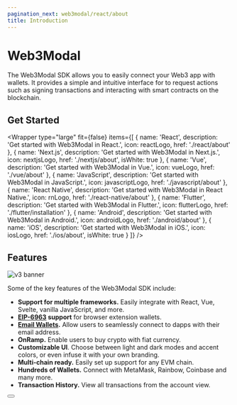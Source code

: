 ```yaml
---
pagination_next: web3modal/react/about
title: Introduction
---
```




# Web3Modal

The Web3Modal SDK allows you to easily connect your Web3 app with wallets. It provides a simple and
intuitive interface for to request actions such as signing transactions and interacting with smart
contracts on the blockchain.

<W3MQuickStart />

## Get Started

<Wrapper
  type="large"
  fit={false}
  items={[
    {
      name: 'React',
      description: 'Get started with Web3Modal in React.',
      icon: reactLogo,
      href: './react/about'
    },
    {
      name: 'Next.js',
      description: 'Get started with Web3Modal in Next.js.',
      icon: nextjsLogo,
      href: './nextjs/about',
      isWhite: true
    },
    {
      name: 'Vue',
      description: 'Get started with Web3Modal in Vue.',
      icon: vueLogo,
      href: './vue/about'
    },
    {
      name: 'JavaScript',
      description: 'Get started with Web3Modal in JavaScript.',
      icon: javascriptLogo,
      href: './javascript/about'
    },
    {
      name: 'React Native',
      description: 'Get started with Web3Modal in React Native.',
      icon: rnLogo,
      href: './react-native/about'
    },
    {
      name: 'Flutter',
      description: 'Get started with Web3Modal in Flutter.',
      icon: flutterLogo,
      href: './flutter/installation'
    },
    {
      name: 'Android',
      description: 'Get started with Web3Modal in Android.',
      icon: androidLogo,
      href: './android/about'
    },
    {
      name: 'iOS',
      description: 'Get started with Web3Modal in iOS.',
      icon: iosLogo,
      href: './ios/about',
      isWhite: true
    }
  ]}
/>

## Features

![v3 banner](../../static/img/v3.png)

Some of the key features of the Web3Modal SDK include:

- **Support for multiple frameworks.** Easily integrate with React, Vue, Svelte, vanilla JavaScript, and more.
- **[EIP-6963](https://eips.ethereum.org/EIPS/eip-6963) support** for browser extension wallets.
- **[Email Wallets](./features/email).** Allow users to seamlessly connect to dapps with their email address.
- **OnRamp.** Enable users to buy crypto with fiat currency.
- **Customizable UI**. Choose between light and dark modes and accent colors, or even infuse it with your own branding.
- **Multi-chain ready.** Easily set up support for any EVM chain.
- **Hundreds of Wallets.** Connect with MetaMask, Rainbow, Coinbase and many more.
- **Transaction History.** View all transactions from the account view.

<Button name="Try Demo" url="https://web3modal.com/" />
